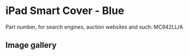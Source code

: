 
# iPad Smart Cover - Blue

Part number, for search engines, auction websites and such: MC942LL/A

## Image gallery

<div style={{ width: "768px" }}>
  <GalleryComponent
    images={[
      {
        original: "/everysource/MC942.webp",
        thumbnail: "/everypreview/MC942.webp",
      },
      {
        original: "/everysource/MC942_AV1_BLACK.webp",
        thumbnail: "/everypreview/MC942_AV1_BLACK.webp",
      },
      {
        original: "/everysource/MC942_AV1_WHITE.webp",
        thumbnail: "/everypreview/MC942_AV1_WHITE.webp",
      },
      {
        original: "/everysource/MC942_AV2_BLACK.webp",
        thumbnail: "/everypreview/MC942_AV2_BLACK.webp",
      },
      {
        original: "/everysource/MC942_AV2_WHITE.webp",
        thumbnail: "/everypreview/MC942_AV2_WHITE.webp",
      },
      {
        original: "/everysource/MC942_AV3_BLACK.webp",
        thumbnail: "/everypreview/MC942_AV3_BLACK.webp",
      },
      {
        original: "/everysource/MC942_AV3_WHITE.webp",
        thumbnail: "/everypreview/MC942_AV3_WHITE.webp",
      },
      {
        original: "/everysource/MC942_AV4_BLACK.webp",
        thumbnail: "/everypreview/MC942_AV4_BLACK.webp",
      },
      {
        original: "/everysource/MC942_AV4_WHITE.webp",
        thumbnail: "/everypreview/MC942_AV4_WHITE.webp",
      },
      {
        original: "/everysource/MC942_AV5.webp",
        thumbnail: "/everypreview/MC942_AV5.webp",
      }
    ]}
  />
</div>